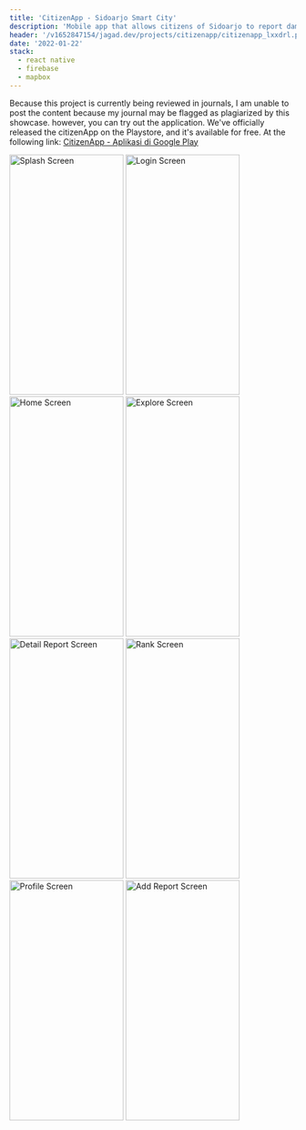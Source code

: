---
title: 'CitizenApp - Sidoarjo Smart City'
description: 'Mobile app that allows citizens of Sidoarjo to report damage to public facilities by simply scanning a QR code.'
header: '/v1652847154/jagad.dev/projects/citizenapp/citizenapp_lxxdrl.png'
date: '2022-01-22'
stack:
  - react native
  - firebase
  - mapbox
---

Because this project is currently being reviewed in journals, I am unable to post the content because my journal may be flagged as plagiarized by this showcase. however, you can try out the application. We've officially released the citizenApp on the Playstore, and it's available for free. At the following link: [CitizenApp - Aplikasi di Google Play](https://play.google.com/store/apps/details?id=com.jagadyudha.citizenapp)

<div className='grid sm:grid-cols-1 md:grid-cols-2 lg:grid-cols-3'>
  <Image
    alt='Splash Screen'
    src='/v1652798608/jagad.dev/projects/citizenapp/Splash_Screen_fmebdd.png'
    width='200'
    height='422'
  />
  <Image
    alt='Login Screen'
    src='/v1652798606/jagad.dev/projects/citizenapp/Login_Screen_akaznj.png'
    width='200'
    height='422'
  />
  <Image
    alt='Home Screen'
    src='/v1652798609/jagad.dev/projects/citizenapp/Home_Screen_uvjaqz.png'
    width='200'
    height='422'
  />
  <Image
    alt='Explore Screen'
    src='/v1652798611/jagad.dev/projects/citizenapp/Explore_Screen_rmbgvt.png'
    width='200'
    height='422'
  />
  <Image
    alt='Detail Report Screen'
    src='/v1652798610/jagad.dev/projects/citizenapp/Detail_Report_Screen_ad8tjc.png'
    width='200'
    height='422'
  />
  <Image
    alt='Rank Screen'
    src='/v1652798608/jagad.dev/projects/citizenapp/Rank_Screen_xi5e4m.png'
    width='200'
    height='422'
  />
  <Image
    alt='Profile Screen'
    src='/v1652798607/jagad.dev/projects/citizenapp/Profile_Screen_swqe6y.png'
    width='200'
    height='422'
  />
  <Image
    alt='Add Report Screen'
    src='/v1652798607/jagad.dev/projects/citizenapp/Add_Report_Screen_hfdhst.png'
    width='200'
    height='422'
  />
</div>
